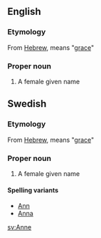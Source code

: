 ==English==
===Etymology===
From [[Hebrew]], means "[[grace]]"

===Proper noun===
#A female given name

==Swedish==
===Etymology===
From [[Hebrew]], means "[[grace]]"

===Proper noun===
#A female given name

====Spelling variants====
*[[Ann]]
*[[Anna]]<!---same etymology?--->

[[sv:Anne]]